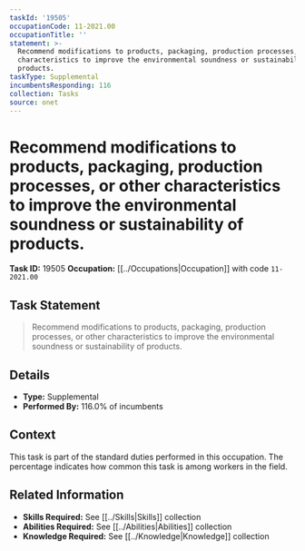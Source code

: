 ```yaml
---
taskId: '19505'
occupationCode: 11-2021.00
occupationTitle: ''
statement: >-
  Recommend modifications to products, packaging, production processes, or other
  characteristics to improve the environmental soundness or sustainability of
  products.
taskType: Supplemental
incumbentsResponding: 116
collection: Tasks
source: onet
---
```

# Recommend modifications to products, packaging, production processes, or other characteristics to improve the environmental soundness or sustainability of products.

**Task ID:** 19505
**Occupation:** [[../Occupations|Occupation]] with code `11-2021.00`

## Task Statement

> Recommend modifications to products, packaging, production processes, or other characteristics to improve the environmental soundness or sustainability of products.

## Details

- **Type:** Supplemental
- **Performed By:** 116.0% of incumbents

## Context

This task is part of the standard duties performed in this occupation. The percentage indicates how common this task is among workers in the field.

## Related Information

- **Skills Required:** See [[../Skills|Skills]] collection
- **Abilities Required:** See [[../Abilities|Abilities]] collection
- **Knowledge Required:** See [[../Knowledge|Knowledge]] collection
